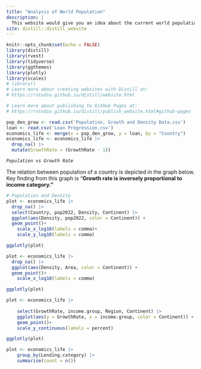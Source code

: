 ```yaml
---
title: "Analysis of World Population"
description: |
  This website would give you an idea about the current world population and different indices based upon population.
site: distill::distill_website
---
```


```r
knitr::opts_chunk$set(echo = FALSE)
library(distill)
library(rvest)
library(tidyverse)
library(ggthemes)
library(plotly)
library(scales)
# library()
# Learn more about creating websites with Distill at:
# https://rstudio.github.io/distill/website.html

# Learn more about publishing to GitHub Pages at:
# https://rstudio.github.io/distill/publish_website.html#github-pages

pop_den_grow <- read.csv('Population, Growth and Density Data.csv')
loan <- read.csv('Loan Progression.csv')
economics_life <- merge(x = pop_den_grow, y = loan, by = "Country")
economics_life <- economics_life |>
  drop_na() |>
  mutate(GrowthRate = (GrowthRate - 1))


```

*`Population vs Growth Rate`*

The relation between population of a country is depicted in the graph below. Key finding from this graph is "**Growth rate is inversely proportional to income category."**

```r

# Population and Density
plot <- economics_life |>
  drop_na() |>
  select(Country, pop2022, Density, Continent) |>
  ggplot(aes(Density, pop2022, color = Continent)) +
  geom_point()+
    scale_x_log10(labels = comma)+
    scale_y_log10(labels = comma)

ggplotly(plot)

```

```r
plot <- economics_life |>
  drop_na() |>
  ggplot(aes(Density, Area, color = Continent)) +
  geom_point()+
    scale_x_log10(labels = comma)

ggplotly(plot)

```

```r
plot <- economics_life |>
    
    select(GrowthRate, income.group, Region, Continent) |>
    ggplot(aes(y = GrowthRate, x = income.group, color = Continent)) +
    geom_point()+
    scale_y_continuous(labels = percent)

ggplotly(plot)
```

```r
plot <- economics_life |>
    group_by(Lending.category) |>
    summarise(count = n())

```